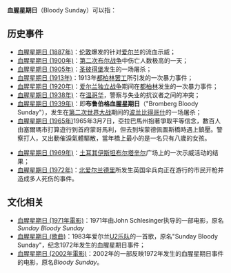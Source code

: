 '''血腥星期日'''（Bloody Sunday）可以指：

== 历史事件 ==
* [[血腥星期日_(1887年)|血腥星期日 (1887年)]]：[[伦敦|伦敦]]爆发的针对[[爱尔兰|爱尔兰]]的流血示威；
* [[血腥星期日_(1900年)|血腥星期日 (1900年)]]：[[第二次布尔战争|第二次布尔战争]]中伤亡人数极高的一天；
* [[血腥星期日_(1905年)|血腥星期日 (1905年)]]：[[圣彼得堡|圣彼得堡]]发生的一场屠杀；
* [[血腥星期日_(1913年)|血腥星期日 (1913年)]]：1913年[[都柏林罢工|都柏林罢工]]所引发的一次暴力事件；
* [[血腥星期日_(1920年)|血腥星期日 (1920年)]]：[[爱尔兰独立战争|爱尔兰独立战争]]期间在[[都柏林|都柏林]]发生的一次暴力事件；
* [[血腥星期日_(1938年)|血腥星期日 (1938年)]]：在[[温哥华|温哥华]]，警察与失业的抗议者之间的冲突；
* [[血腥星期日_(1939年)|血腥星期日 (1939年)]]：即'''布鲁伯格血腥星期日'''（"Bromberg Bloody Sunday"），发生在[[第二次世界大战|第二次世界大战]]期间的[[波兰|波兰]][[比得哥什|比得哥什]]的一场屠杀；
* [[血腥星期日_(1965年)|血腥星期日 (1965年)]]1965年3月7日，亞拉巴馬州抱著爭取平等信念，數百人由塞爾瑪市打算遊行到首府蒙哥馬利，但去到埃蒙德佩圖斯橋時遇上鎮壓。警察打人，又出動催淚氣體驅散，當年橋上最小的是一名只有八歲的女孩。

* [[血腥星期日_(1969年)|血腥星期日 (1969年)]]：[[土耳其|土耳其]][[伊斯坦布尔|伊斯坦布尔]][[塔辛尔|塔辛尔]]广场上的一次示威活动的结果；
* [[血腥星期日_(1972年)|血腥星期日 (1972年)]]：[[北爱尔兰|北爱尔兰]][[德里_(北愛爾蘭)|德里]]所发生英国伞兵向正在游行的市民开枪并造成多人死伤的事件。

== 文化相关 ==
* [[血腥星期日_(1971年電影)|血腥星期日 (1971年電影)]]：1971年由John Schlesinger执导的一部电影，原名''Sunday Bloody Sunday''
* [[血腥星期日_(歌曲)|血腥星期日 (歌曲)]]：1983年爱尔兰[[U2乐队|U2乐队]]的一首歌，原名"Sunday Bloody Sunday"，纪念1972年发生的血腥星期日事件；
* [[血腥星期日_(2002年電影)|血腥星期日 (2002年電影)]]：2002年的一部反映1972年发生的血腥星期日事件的电影，原名''Bloody Sunday''。

{{disambig|cat=五字消歧义|X}}